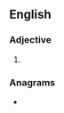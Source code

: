 ==English==

===Adjective===
{{head|en|superlative adjective}}

# {{en-superlative of|costly}}

===Anagrams===
* {{anagrams|en|a=ceilosstt|totsicles}}